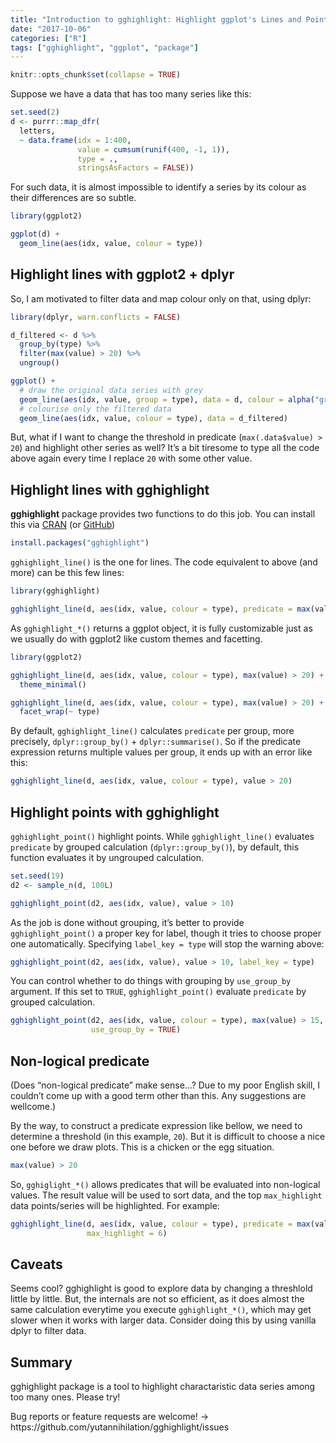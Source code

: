 ```yaml
---
title: "Introduction to gghighlight: Highlight ggplot's Lines and Points with Predicates"
date: "2017-10-06"
categories: ["R"]
tags: ["gghighlight", "ggplot", "package"]
---
```


```r
knitr::opts_chunk$set(collapse = TRUE)
```

Suppose we have a data that has too many series like this:

```r
set.seed(2)
d <- purrr::map_dfr(
  letters,
  ~ data.frame(idx = 1:400,
               value = cumsum(runif(400, -1, 1)),
               type = .,
               stringsAsFactors = FALSE))
```

For such data, it is almost impossible to identify a series by its colour as their differences are so subtle.

```r
library(ggplot2)

ggplot(d) +
  geom_line(aes(idx, value, colour = type))
```

Highlight lines with ggplot2 + dplyr
------------------------------------

So, I am motivated to filter data and map colour only on that, using dplyr:

```r
library(dplyr, warn.conflicts = FALSE)

d_filtered <- d %>%
  group_by(type) %>% 
  filter(max(value) > 20) %>%
  ungroup()

ggplot() +
  # draw the original data series with grey
  geom_line(aes(idx, value, group = type), data = d, colour = alpha("grey", 0.7)) +
  # colourise only the filtered data
  geom_line(aes(idx, value, colour = type), data = d_filtered)
```

But, what if I want to change the threshold in predicate (`max(.data$value) > 20`) and highlight other series as well? It's a bit tiresome to type all the code above again every time I replace `20` with some other value.

Highlight lines with gghighlight
-------------------------------

**gghighlight** package provides two functions to do this job. You can install this via [CRAN](https://cran.r-project.org/package=gghighlight) (or [GitHub](https://github.com/yutannihilation/gghighlight/))

```r
install.packages("gghighlight")
```

`gghighlight_line()` is the one for lines. The code equivalent to above (and more) can be this few lines:

```r
library(gghighlight)

gghighlight_line(d, aes(idx, value, colour = type), predicate = max(value) > 20)
```

As `gghighlight_*()` returns a ggplot object, it is fully customizable just as we usually do with ggplot2 like custom themes and facetting.

```r
library(ggplot2)

gghighlight_line(d, aes(idx, value, colour = type), max(value) > 20) +
  theme_minimal()
```

```r
gghighlight_line(d, aes(idx, value, colour = type), max(value) > 20) +
  facet_wrap(~ type)
```

By default, `gghighlight_line()` calculates `predicate` per group, more precisely, `dplyr::group_by()` + `dplyr::summarise()`. So if the predicate expression returns multiple values per group, it ends up with an error like this:

```r
gghighlight_line(d, aes(idx, value, colour = type), value > 20)
```


Highlight points with gghighlight
---------------------------------

`gghighlight_point()` highlight points. While `gghighlight_line()` evaluates `predicate` by grouped calculation (`dplyr::group_by()`), by default, this function evaluates it by ungrouped calculation.

```r
set.seed(19)
d2 <- sample_n(d, 100L)

gghighlight_point(d2, aes(idx, value), value > 10)
```

As the job is done without grouping, it's better to provide `gghighlight_point()` a proper key for label, though it tries to choose proper one automatically. Specifying `label_key = type` will stop the warning above:

```r
gghighlight_point(d2, aes(idx, value), value > 10, label_key = type)
````

You can control whether to do things with grouping by `use_group_by` argument. If this set to `TRUE`, `gghighlight_point()` evaluate `predicate` by grouped calculation.

```r
gghighlight_point(d2, aes(idx, value, colour = type), max(value) > 15, label_key = type,
                  use_group_by = TRUE)
```

Non-logical predicate
---------------------

(Does "non-logical predicate" make sense...? Due to my poor English skill, I couldn't come up with a good term other than this. Any suggestions are wellcome.)

By the way, to construct a predicate expression like bellow, we need to determine a threshold (in this example, `20`). But it is difficult to choose a nice one before we draw plots. This is a chicken or the egg situation.

```r
max(value) > 20
```

So, `gghiglight_*()` allows predicates that will be evaluated into non-logical values. The result value will be used to sort data, and the top `max_highlight` data points/series will be highlighted. For example:

```r
gghighlight_line(d, aes(idx, value, colour = type), predicate = max(value),
                 max_highlight = 6)
```

Caveats
-------

Seems cool? gghighlight is good to explore data by changing a threshlold little by little. But, the internals are not so efficient, as it does almost the same calculation everytime you execute `gghighlight_*()`, which may get slower when it works with larger data. Consider doing this by using vanilla dplyr to filter data.


Summary
-------

gghighlight package is a tool to highlight charactaristic data series among too many ones. Please try!

Bug reports or feature requests are welcome! -> https://github.com/yutannihilation/gghighlight/issues